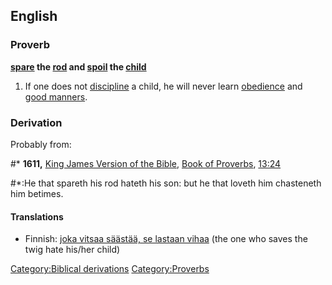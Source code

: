 ==English==

===Proverb===
'''[[spare]] the [[rod]] and [[spoil]] the [[child]]'''

# If one does not [[discipline]] a child, he will never learn [[obedience]] and [[good manners]].

===Derivation===
{{rfc-header|Derivation}}
Probably from:
#* '''1611,''' [[w:King James Version of the Bible|King James Version of the Bible]], [[w:Book of Proverbs|Book of Proverbs]], [[s:Bible (King James)/Proverbs#Chapter 13|13:24]]
#*:He that spareth his rod hateth his son: but he that loveth him chasteneth him betimes.

====Translations====
*Finnish: [[joka vitsaa säästää, se lastaan vihaa]] (the one who saves the twig hate his/her child)

[[Category:Biblical derivations]]
[[Category:Proverbs]]